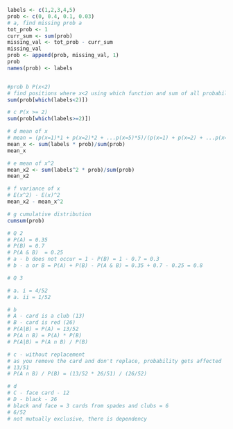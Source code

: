 ```r
labels <- c(1,2,3,4,5)
prob <- c(0, 0.4, 0.1, 0.03)
# a, find missing prob a
tot_prob <- 1
curr_sum <- sum(prob)
missing_val <- tot_prob - curr_sum
missing_val
prob <- append(prob, missing_val, 1)
prob
names(prob) <- labels


#prob b P(x<2)
# find positions where x<2 using which function and sum of all probability that satisfy those conditions
sum(prob[which(labels<2)])

# c P(x >= 2)
sum(prob[which(labels>=2)])

# d mean of x
# mean = (p(x=1)*1 + p(x=2)*2 + ...p(x=5)*5)/(p(x=1) + p(x=2) + ...p(x=5))
mean_x <- sum(labels * prob)/sum(prob)
mean_x

# e mean of x^2
mean_x2 <- sum(labels^2 * prob)/sum(prob)
mean_x2

# f variance of x
# E(x^2) - E(x)^2
mean_x2 - mean_x^2

# g cumulative distribution
cumsum(prob)
```
```r
# Q 2
# P(A) = 0.35
# P(B) = 0.7
# P(A & B)  = 0.25
# a - b does not occur = 1 - P(B) = 1 - 0.7 = 0.3
# b - a or B = P(A) + P(B) - P(A & B) = 0.35 + 0.7 - 0.25 = 0.8
```

```r
# Q 3

# a. i = 4/52
# a. ii = 1/52

# b
# A - card is a club (13)
# B - card is red (26)
# P(A|B) = P(A) = 13/52
# P(A n B) = P(A) * P(B)
# P(A|B) = P(A n B) / P(B)

# c - without replacement
# as you remove the card and don't replace, probability gets affected
# 13/51
# P(A n B) / P(B) = (13/52 * 26/51) / (26/52)

# d
# C - face card - 12
# D - black - 26
# black and face = 3 cards from spades and clubs = 6
# 6/52
# not mutually exclusive, there is dependency
```

